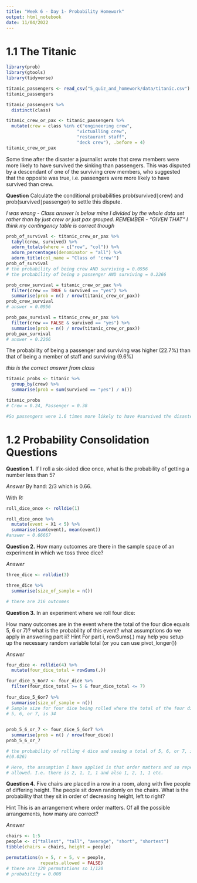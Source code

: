 ```yaml
---
title: "Week 6 - Day 1- Probability Homework"
output: html_notebook
date: 11/04/2022
---
```


# 1.1 The Titanic

```r
library(prob)
library(gtools)
library(tidyverse)
```

```r
titanic_passengers <- read_csv("5_quiz_and_homework/data/titanic.csv")
titanic_passengers
```
```r
titanic_passengers %>% 
  distinct(class)

titanic_crew_or_pax <- titanic_passengers %>% 
  mutate(crew = class %in% c("engineering crew", 
                           "victualling crew", 
                           "restaurant staff", 
                           "deck crew"), .before = 4)
titanic_crew_or_pax
```

Some time after the disaster a journalist wrote that crew members were more 
likely to have survived the sinking than passengers. This was disputed by a 
descendant of one of the surviving crew members, who suggested that the opposite 
was true, i.e. passengers were more likely to have survived than crew.

**Question**
Calculate the conditional probabilities prob(survived∣crew) and
prob(survived∣passenger) to settle this dispute.

*I was wrong - Class answer is below mine*
*I divided by the whole data set rather than by just crew or just pax grouped. REMEMBER - "GIVEN THAT"*
*I think my contingency table is correct though*
```r
prob_of_survival <- titanic_crew_or_pax %>% 
  tabyl(crew, survived) %>% 
  adorn_totals(where = c("row", "col")) %>%  
  adorn_percentages(denominator = "all") %>% 
  adorn_title(col_name = "Class of 'crew'") 
prob_of_survival
# the probability of being crew AND surviving = 0.0956
# the probability of being a passenger AND surviving = 0.2266

prob_crew_survival = titanic_crew_or_pax %>%
  filter(crew == TRUE & survived == "yes") %>%
  summarise(prob = n() / nrow(titanic_crew_or_pax))
prob_crew_survival
# answer = 0.0956

prob_pax_survival = titanic_crew_or_pax %>%
  filter(crew == FALSE & survived == "yes") %>%
  summarise(prob = n() / nrow(titanic_crew_or_pax))
prob_pax_survival
# answer = 0.2266
```
The probability of being a passenger and surviving was higher (22.7%) than that 
of being a member of staff and surviving (9.6%)


*this is the correct answer from class* 
```r
titanic_probs <- titanic %>%
  group_by(crew) %>%
  summarise(prob = sum(survived == "yes") / n()) 

titanic_probs
# Crew = 0.24, Passenger = 0.38

#So passengers were 1.6 times more likely to have #survived the disaster than crew.
```









# 1.2 Probability Consolidation Questions

**Question 1.**
If I roll a six-sided dice once, what is the probability of getting a number 
less than 5?

*Answer* 
By hand: 
2/3 which is 0.66.

With R:
```r
roll_dice_once <- rolldie(1) 

roll_dice_once %>% 
  mutate(event = X1 < 5) %>% 
  summarise(sum(event), mean(event))
#answer = 0.66667
```




**Question 2.**
How many outcomes are there in the sample space of an experiment in which we 
toss three dice?

*Answer*
```r
three_dice <- rolldie(3)

three_dice %>% 
  summarise(size_of_sample = n())

# there are 216 outcomes
```




**Question 3.**
In an experiment where we roll four dice:

How many outcomes are in the event where the total of the four dice equals 5, 6 
or 7)?
what is the probability of this event?
what assumptions do we apply in answering part ii?
Hint
For part i, rowSums(.) may help you setup up the necessary random variable total 
(or you can use pivot_longer())

*Answer*
```r
four_dice <- rolldie(4) %>% 
  mutate(four_dice_total = rowSums(.))

four_dice_5_6or7 <- four_dice %>% 
  filter(four_dice_total >= 5 & four_dice_total <= 7)
  
four_dice_5_6or7 %>% 
  summarise(size_of_sample = n())
# Sample size for four dice being rolled where the total of the four dice is 
# 5, 6, or 7, is 34 
  

prob_5_6_or_7 <- four_dice_5_6or7 %>%
  summarise(prob = n() / nrow(four_dice))
prob_5_6_or_7

# the probability of rolling 4 dice and seeing a total of 5, 6, or 7, is 0.03 
#(0.026)

# Here, the assumption I have applied is that order matters and so repeats are 
# allowed. I.e. there is 2, 1, 1, 1 and also 1, 2, 1, 1 etc. 
```




**Question 4.**
Five chairs are placed in a row in a room, along with five people of differing 
height. The people sit down randomly on the chairs. What is the probability that 
they sit in order of decreasing height, left to right?

Hint
This is an arrangement where order matters. Of all the possible arrangements, 
how many are correct?

*Answer*
```r
chairs <- 1:5
people <- c("tallest", "tall", "average", "short", "shortest")
tibble(chairs = chairs, height = people)

permutations(n = 5, r = 5, v = people,
             repeats.allowed = FALSE)
# there are 120 permutations so 1/120
# probability = 0.008

```



